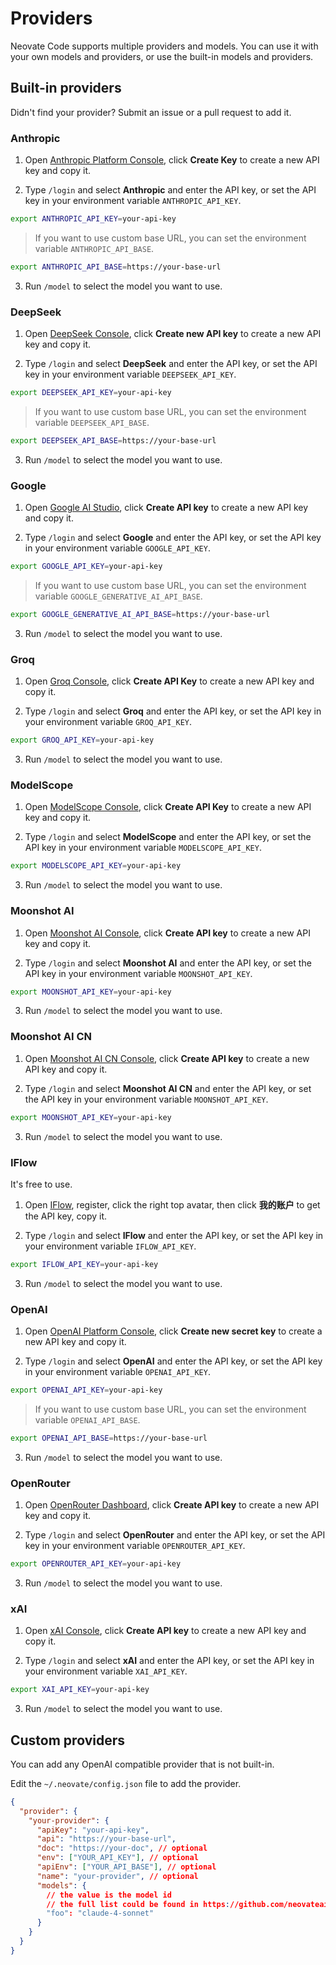 
# Providers

Neovate Code supports multiple providers and models. You can use it with your own models and providers, or use the built-in models and providers.

## Built-in providers

<Callout type="info">
  Didn't find your provider? Submit an issue or a pull request to add it.
</Callout>

### Anthropic

1. Open [Anthropic Platform Console](https://console.anthropic.com/settings/keys), click **Create Key** to create a new API key and copy it.

2. Type `/login` and select **Anthropic** and enter the API key, or set the API key in your environment variable `ANTHROPIC_API_KEY`.

```bash
export ANTHROPIC_API_KEY=your-api-key  
```

> If you want to use custom base URL, you can set the environment variable `ANTHROPIC_API_BASE`.

```bash
export ANTHROPIC_API_BASE=https://your-base-url
```

3. Run `/model` to select the model you want to use.

### DeepSeek

1. Open [DeepSeek Console](https://platform.deepseek.com/), click **Create new API key** to create a new API key and copy it.

2. Type `/login` and select **DeepSeek** and enter the API key, or set the API key in your environment variable `DEEPSEEK_API_KEY`.

```bash
export DEEPSEEK_API_KEY=your-api-key  
```

> If you want to use custom base URL, you can set the environment variable `DEEPSEEK_API_BASE`.

```bash
export DEEPSEEK_API_BASE=https://your-base-url
```

3. Run `/model` to select the model you want to use.

### Google

1. Open [Google AI Studio](https://aistudio.google.com/apikey), click **Create API key** to create a new API key and copy it.

2. Type `/login` and select **Google** and enter the API key, or set the API key in your environment variable `GOOGLE_API_KEY`.

```bash
export GOOGLE_API_KEY=your-api-key  
```

> If you want to use custom base URL, you can set the environment variable `GOOGLE_GENERATIVE_AI_API_BASE`.

```bash
export GOOGLE_GENERATIVE_AI_API_BASE=https://your-base-url
```

3. Run `/model` to select the model you want to use.

### Groq

1. Open [Groq Console](https://console.groq.com/), click **Create API Key** to create a new API key and copy it.

2. Type `/login` and select **Groq** and enter the API key, or set the API key in your environment variable `GROQ_API_KEY`.
```bash
export GROQ_API_KEY=your-api-key  
```

3. Run `/model` to select the model you want to use.

### ModelScope

1. Open [ModelScope Console](https://console.modelscope.cn/), click **Create API Key** to create a new API key and copy it.

2. Type `/login` and select **ModelScope** and enter the API key, or set the API key in your environment variable `MODELSCOPE_API_KEY`.

```bash
export MODELSCOPE_API_KEY=your-api-key
```

3. Run `/model` to select the model you want to use.

### Moonshot AI

1. Open [Moonshot AI Console](https://platform.moonshot.ai/console), click **Create API key** to create a new API key and copy it.

2. Type `/login` and select **Moonshot AI** and enter the API key, or set the API key in your environment variable `MOONSHOT_API_KEY`.

```bash
export MOONSHOT_API_KEY=your-api-key  
```

3. Run `/model` to select the model you want to use.

### Moonshot AI CN

1. Open [Moonshot AI CN Console](https://platform.moonshot.cn/console), click **Create API key** to create a new API key and copy it.

2. Type `/login` and select **Moonshot AI CN** and enter the API key, or set the API key in your environment variable `MOONSHOT_API_KEY`.

```bash
export MOONSHOT_API_KEY=your-api-key  
```

3. Run `/model` to select the model you want to use.

### IFlow

<Callout>
  It's free to use.
</Callout>

1. Open [IFlow](https://iflow.cn/), register, click the right top avatar, then click **我的账户** to get the API key, copy it.

2. Type `/login` and select **IFlow** and enter the API key, or set the API key in your environment variable `IFLOW_API_KEY`.

```bash
export IFLOW_API_KEY=your-api-key  
```

3. Run `/model` to select the model you want to use.

### OpenAI

1. Open [OpenAI Platform Console](https://platform.openai.com/api-keys), click **Create new secret key** to create a new API key and copy it.

2. Type `/login` and select **OpenAI** and enter the API key, or set the API key in your environment variable `OPENAI_API_KEY`.

```bash
export OPENAI_API_KEY=your-api-key  
```

> If you want to use custom base URL, you can set the environment variable `OPENAI_API_BASE`.

```bash
export OPENAI_API_BASE=https://your-base-url
```

3. Run `/model` to select the model you want to use.

### OpenRouter

1. Open [OpenRouter Dashboard](https://openrouter.ai/settings/keys), click **Create API key** to create a new API key and copy it.

2. Type `/login` and select **OpenRouter** and enter the API key, or set the API key in your environment variable `OPENROUTER_API_KEY`.

```bash
export OPENROUTER_API_KEY=your-api-key  
```

3. Run `/model` to select the model you want to use.

### xAI

1. Open [xAI Console](https://console.x.ai/), click **Create API key** to create a new API key and copy it.

2. Type `/login` and select **xAI** and enter the API key, or set the API key in your environment variable `XAI_API_KEY`.

```bash
export XAI_API_KEY=your-api-key  
```

3. Run `/model` to select the model you want to use.

## Custom providers

You can add any OpenAI compatible provider that is not built-in.

Edit the `~/.neovate/config.json` file to add the provider.

```json
{
  "provider": {
    "your-provider": {
      "apiKey": "your-api-key",
      "api": "https://your-base-url",
      "doc": "https://your-doc", // optional
      "env": ["YOUR_API_KEY"], // optional
      "apiEnv": ["YOUR_API_BASE"], // optional
      "name": "your-provider", // optional
      "models": {
        // the value is the model id
        // the full list could be found in https://github.com/neovateai/neovate-code/blob/d1b8cc5/src/model.ts#L70
        "foo": "claude-4-sonnet"
      }
    }
  }
}
```
